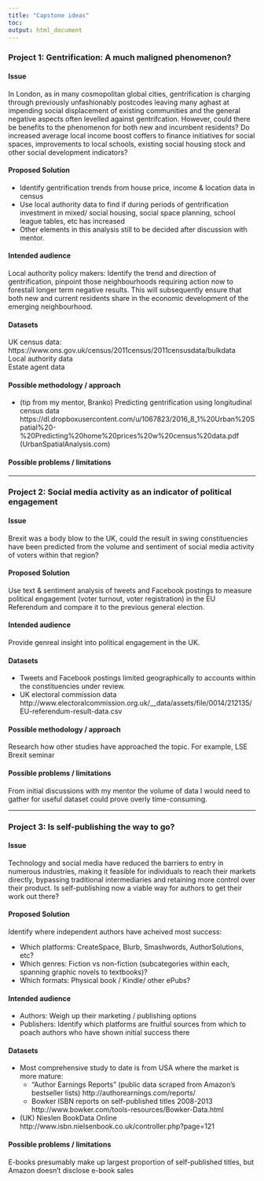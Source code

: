 ```yaml
---
title: "Capstone ideas"
toc:  
output: html_document
---
```


### Project 1: Gentrification: A much maligned phenomenon?

#### Issue
In London, as in many cosmopolitan global cities, gentrification is charging through previously unfashionably postcodes leaving many aghast at impending social displacement of existing communities and the general negative aspects often levelled against gentrifcation. However, could there be benefits to the phenomenon for both new and incumbent residents? Do increased average local income boost coffers to finance initiatives for social spaces, improvements to local schools, existing social housing stock and other social development indicators? 

#### Proposed Solution
* Identify gentrification trends from house price, income & location data in census
* Use local authority data to find if during periods of gentrification investment in mixed/ social housing, social space planning, school league tables, etc has increased 
* Other elements in this analysis still to be decided after discussion with mentor.


#### Intended audience

Local authority policy makers: Identify the trend and direction of gentrification, pinpoint those neighbourhoods requiring action now to forestall longer term negative results. This will subsequently ensure that both new and current residents share in the economic development of the emerging neighbourhood.
 

#### Datasets
UK census data: https://www.ons.gov.uk/census/2011census/2011censusdata/bulkdata  
Local authority data  
Estate agent data  

#### Possible methodology / approach
* (tip from my mentor, Branko) Predicting gentrification using longitudinal census data https://dl.dropboxusercontent.com/u/1067823/2016_8_1%20Urban%20Spatial%20-%20Predicting%20home%20prices%20w%20census%20data.pdf (UrbanSpatialAnalysis.com)

#### Possible problems / limitations


-----------

### Project 2: Social media activity as an indicator of political engagement

#### Issue
Brexit was a body blow to the UK, could the result in swing constituencies have been predicted from the volume and sentiment of social media activity of voters within that region? 

#### Proposed Solution
Use text & sentiment analysis of tweets and Facebook postings to measure political engagement (voter turnout, voter registration) in the EU Referendum and compare it to the previous general election. 

#### Intended audience 
Provide genreal insight into political engagement in the UK. 

#### Datasets
* Tweets and Facebook postings limited geographically to accounts within the constituencies under review.
* UK electoral commission data http://www.electoralcommission.org.uk/__data/assets/file/0014/212135/EU-referendum-result-data.csv

#### Possible methodology / approach

Research how other studies have approached the topic. For example, LSE Brexit seminar 

#### Possible problems / limitations  

From initial discussions with my mentor the volume of data I would need to gather for useful dataset could prove overly time-consuming.

-----------

### Project 3: Is self-publishing the way to go?  

#### Issue
Technology and social media have reduced the barriers to entry in numerous industries, making it feasible for individuals to reach their markets directly, bypassing traditional intermediaries and retaining more control over their product. Is self-publishing now a viable way for authors to get their work out there?

#### Proposed Solution

Identify where independent authors have acheived most success:

* Which platforms: CreateSpace, Blurb, Smashwords, AuthorSolutions, etc? 
* Which genres: Fiction vs non-fiction (subcategories within each, spanning graphic novels to textbooks)?
* Which formats: Physical book / Kindle/ other ePubs?


#### Intended audience 

* Authors: Weigh up their marketing / publishing options
* Publishers: Identify which platforms are fruitful sources from which to poach authors who have shown initial success there


#### Datasets
* Most comprehensive study to date is from USA where the market is more mature:
    + "Author Earnings Reports" (public data scraped from Amazon's bestseller lists) http://authorearnings.com/reports/
    + Bowker ISBN reports on self-published titles 2008-2013 http://www.bowker.com/tools-resources/Bowker-Data.html

* (UK) Nieslen BookData Online http://www.isbn.nielsenbook.co.uk/controller.php?page=121


#### Possible problems / limitations

E-books presumably make up largest proportion of self-published titles, but Amazon doesn't disclose e-book sales

